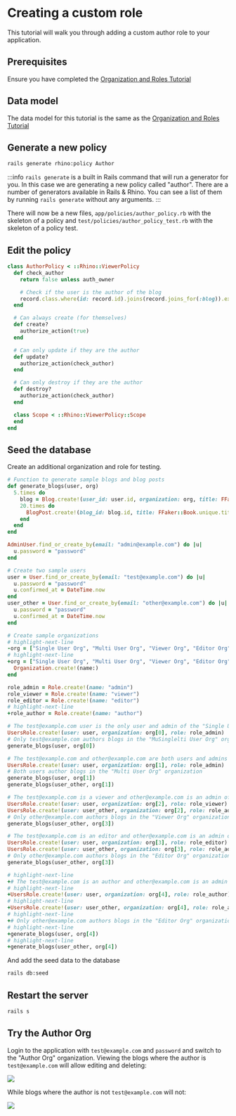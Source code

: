 # Creating a custom role

This tutorial will walk you through adding a custom author role to your application.

## Prerequisites

Ensure you have completed the [Organization and Roles Tutorial](./organization)

## Data model

The data model for this tutorial is the same as the [Organization and Roles Tutorial](./organization)

## Generate a new policy

```bash
rails generate rhino:policy Author
```

:::info
`rails generate` is a built in Rails command that will run a generator for you. In this case we are generating a new policy called "author". There are a number of generators available in Rails & Rhino. You can see a list of them by running `rails generate` without any arguments.
:::

There will now be a new files, `app/policies/author_policy.rb` with the skeleton of a policy and `test/policies/author_policy_test.rb` with the skeleton of a policy test.

## Edit the policy

```ruby title="app/policies/author_policy.rb"
class AuthorPolicy < ::Rhino::ViewerPolicy
  def check_author
    return false unless auth_owner

    # Check if the user is the author of the blog
    record.class.where(id: record.id).joins(record.joins_for(:blog)).exists?("blogs.user_id": auth_owner.id)
  end

  # Can always create (for themselves)
  def create?
    authorize_action(true)
  end

  # Can only update if they are the author
  def update?
    authorize_action(check_author)
  end

  # Can only destroy if they are the author
  def destroy?
    authorize_action(check_author)
  end

  class Scope < ::Rhino::ViewerPolicy::Scope
  end
end
```

## Seed the database

Create an additional organization and role for testing.

```ruby title="db/seeds.rb"
# Function to generate sample blogs and blog posts
def generate_blogs(user, org)
  5.times do
    blog = Blog.create!(user_id: user.id, organization: org, title: FFaker::Book.unique.author, category_id: Category.ids.sample)
    20.times do
      BlogPost.create!(blog_id: blog.id, title: FFaker::Book.unique.title, body: FFaker::Book.unique.description, published: [true, false].sample)
    end
  end
end

AdminUser.find_or_create_by(email: "admin@example.com") do |u|
  u.password = "password"
end

# Create two sample users
user = User.find_or_create_by(email: "test@example.com") do |u|
  u.password = "password"
  u.confirmed_at = DateTime.now
end
user_other = User.find_or_create_by(email: "other@example.com") do |u|
  u.password = "password"
  u.confirmed_at = DateTime.now
end

# Create sample organizations
# highlight-next-line
-org = ["Single User Org", "Multi User Org", "Viewer Org", "Editor Org"].map do |name|
# highlight-next-line
+org = ["Single User Org", "Multi User Org", "Viewer Org", "Editor Org", "Author Org"].map do |name|
  Organization.create!(name:)
end

role_admin = Role.create!(name: "admin")
role_viewer = Role.create!(name: "viewer")
role_editor = Role.create!(name: "editor")
# highlight-next-line
+role_author = Role.create!(name: "author")

# The test@example.com user is the only user and admin of the "Single User Org" organization
UsersRole.create!(user: user, organization: org[0], role: role_admin)
# Only test@example.com authors blogs in the "MuSinglelti User Org" organization
generate_blogs(user, org[0])

# The test@example.com and other@example.com are both users and admins of the "Multi User Org" organization
UsersRole.create!(user: user, organization: org[1], role: role_admin)
# Both users author blogs in the "Multi User Org" organization
generate_blogs(user, org[1])
generate_blogs(user_other, org[1])

# The test@example.com is a viewer and other@example.com is an admin of the "Viewer Org" organization
UsersRole.create!(user: user, organization: org[2], role: role_viewer)
UsersRole.create!(user: user_other, organization: org[2], role: role_admin)
# Only other@example.com authors blogs in the "Viewer Org" organization
generate_blogs(user_other, org[3])

# The test@example.com is an editor and other@example.com is an admin of the "Editor Org" organization
UsersRole.create!(user: user, organization: org[3], role: role_editor)
UsersRole.create!(user: user_other, organization: org[3], role: role_admin)
# Only other@example.com authors blogs in the "Editor Org" organization
generate_blogs(user_other, org[3])

# highlight-next-line
+# The test@example.com is an author and other@example.com is an admin of the "Author Org" organization
# highlight-next-line
+UsersRole.create!(user: user, organization: org[4], role: role_author)
# highlight-next-line
+UsersRole.create!(user: user_other, organization: org[4], role: role_admin)
# highlight-next-line
+# Only other@example.com authors blogs in the "Editor Org" organization
# highlight-next-line
+generate_blogs(user, org[4])
# highlight-next-line
+generate_blogs(user_other, org[4])
```

And add the seed data to the database

```bash
rails db:seed
```

## Restart the server

```bash
rails s
```

## Try the Author Org

Login to the application with `test@example.com` and `password` and switch to the "Author Org" organization. Viewing the blogs where the author is `test@example.com` will allow editing and deleting:

![](/img/tutorial_custom_role_author.png)

While blogs where the author is not `test@example.com` will not:

![](/img/tutorial_custom_role_non_author.png)
